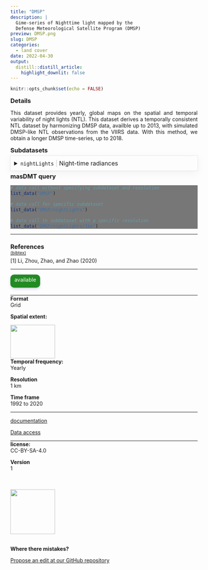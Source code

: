 ```yaml
---
title: "DMSP"
description: |
  Gime-series of Nighttime light mapped by the 
  Defense Meteorological Satellite Program (DMSP) 
preview: DMSP.png
slug: DMSP
categories:
  - land cover
date: 2022-04-30
output:
  distill::distill_article:
    highlight_downlit: false
---
```

  
```r
knitr::opts_chunk$set(echo = FALSE)
```

<div style="width=80%;margin-top:0;margin-bottom:0;">
<h3 style="margin-top:5;margin-bottom:5;">Details</h3>
<p align="justify">
This dataset provides yearly, global maps on the spatial and temporal variability of night lights (NTL). This dataset derives a temporally consistent NTL dataset by harmonizing DMSP data, availble up to 2013, with simulated DMSP-like NTL observations from the VIIRS data. With this method, we obtain a longer DMSP time-series, up to 2018.
</p>

<h3 style="margin-top:5;margin-bottom:5;">Subdatasets</h3>
<details style='cursor:pointer;border:none;box-shadow: rgba(0, 0, 0, 0.05) 0px 6px 24px 0px, rgba(0, 0, 0, 0.08) 0px 0px 0px 1px;padding:10px;margin:0;'>
<summary style="font-size:16px;">`nightLights`<span style="color:#C8C8C8;"> | </span>Night-time radiances</summary>
<hr style="margin-top:0;margin-bottom:20px;">
|content|description|
|-------|-----------|
|value_range|0...n|
</details>
<h3 style="margin-top:5;margin-bottom:5;">masDMT query</h3>
<div style="width=80%;margin-top:5;margin-bottom:5;background-color:#777777;">
```r
# data call without specifying subdataset and resolution
list_data("DMSP")

# data call for specific subdataset 
list_data("DMSP/nightLights")

# data call to subdataset with a specific resolution
list_data("DMSP/nightLights/1km")
```
</div>
<hr style="margin-top:0;margin-bottom:0;">
<h3 style="margin-bottom:0;">References</h3>
<p style='margin-top:0;margin-bottom:5;'>
             <a target='_blank' href='https://raw.githubusercontent.com/data-catalog/main/_posts/DMSP/DMSP.bib' download='DMSP/DMSP.bibtex'><small>(bibtex)</small></a></p>
[1] Li, Zhou, Zhao, and Zhao (2020)
<hr>
</div>

<aside>
<p style="padding:5px;margin-top:0;margin-bottom:20px;border-radius:10px;text-align:center;background:#228B22;color:#ffffff;height:25px;width:70px;box-shadow: rgba(9, 30, 66, 0.25) 0px 4px 8px -2px, rgba(9, 30, 66, 0.08) 0px 0px 0px 1px;">available</p>
<hr style="margin-top:0;margin-bottom:0;">
<p style="margin-top:0;margin-bottom:0;">**Format**</p>
<p style="margin-top:0;">Grid</p>
<p style="margin-top:0;">**Spatial extent:**</p>
<img src="DMSP_extent.png" width=120, height=90>
<p style="margin-top:0;margin-bottom:0;">**Temporal frequency:**</p>
<p style="margin-top:0;">Yearly</p>
<p style="margin-top:0;margin-bottom:0;">**Resolution**</p>
<p style="margin-top:0;">1 km</p>
<p style="margin-top:0;margin-bottom:0;">**Time frame**</p>
<p style="margin-top:0;">1992 to 2020</p>
<hr style="margin-top:0;margin-bottom:0;">
<p><p style='margin-top:0;margin-bottom:0;'><a style="margin:0;padding:0;" href="mailto:carsten.meyer@idiv.de?subject=Data information request: ">documentation</a></p></p>
<p><p style='margin-top:0;margin-bottom:0;'><a style="margin:0;padding:0;" href="mailto:carsten.meyer@idiv.de?subject=Data access request: ">Data access</a></p></p>
<hr style="margin-top:0;margin-bottom:0;">
<p style="margin-top:0;margin-bottom:0;">**license:**</p>
<p style="margin-top:0;">CC-BY-SA-4.0</p>
<p style="margin-top:0;margin-bottom:0;">**Version**</p>
<p style="margin-top:0;">1</p>
<br>
<br>
<img src="https://raw.githubusercontent.com/macroecology-society/masDMT/master/docs/sidebar_credits.png" width="120;">
<br>
<br>
<p style="margin-bottom:0;padding:0;">**Where there  mistakes?**</p>
<p><a href='https://github.com/macroecology-society/data-catalog/tree/main/_posts/DMSP/DMSP.yml'>Propose an edit at our GitHub repository</a></p>
</aside>
